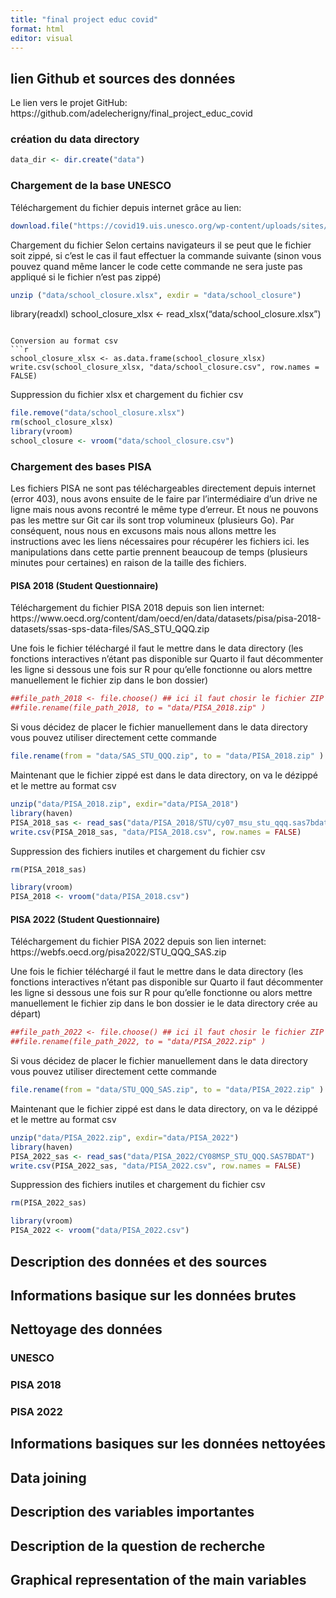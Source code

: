 ```yaml
---
title: "final project educ covid"
format: html
editor: visual
---
```


## lien Github et sources des données
Le lien vers le projet GitHub: https://github.com/adelecherigny/final_project_educ_covid

### création du data directory
```r
data_dir <- dir.create("data")
```

### Chargement de la base UNESCO
Téléchargement du fichier depuis internet grâce au lien:
```r
download.file("https://covid19.uis.unesco.org/wp-content/uploads/sites/11/2021/05/UNESCO_school_closures_database.xlsx", destfile = "data/school_closure.xlsx")
```

Chargement du fichier
Selon certains navigateurs il se peut que le fichier soit zippé, si c'est le cas il faut effectuer la commande suivante (sinon vous pouvez quand même lancer le code cette commande ne sera juste pas appliqué si le fichier n'est pas zippé)
```r
unzip ("data/school_closure.xlsx", exdir = "data/school_closure")
```
library(readxl)
school_closure_xlsx <- read_xlsx("data/school_closure.xlsx")
```

Conversion au format csv
```r
school_closure_xlsx <- as.data.frame(school_closure_xlsx)
write.csv(school_closure_xlsx, "data/school_closure.csv", row.names = FALSE)
```

Suppression du fichier xlsx et chargement du fichier csv
```r
file.remove("data/school_closure.xlsx")
rm(school_closure_xlsx)
library(vroom)
school_closure <- vroom("data/school_closure.csv")
```

### Chargement des bases PISA
Les fichiers PISA ne sont pas téléchargeables directement depuis internet (error 403), nous avons ensuite de le faire par l'intermédiaire d'un drive ne ligne mais nous avons recontré le même type d'erreur. Et nous ne pouvons pas les mettre sur Git car ils sont trop volumineux (plusieurs Go).
Par conséquent, nous nous en excusons mais nous allons mettre les instructions avec les liens nécessaires pour récupérer les fichiers ici. 
les manipulations dans cette partie prennent beaucoup de temps (plusieurs minutes pour certaines) en raison de la taille des fichiers.

#### PISA 2018 (Student Questionnaire)
Téléchargement du fichier PISA 2018 depuis son lien internet: https://www.oecd.org/content/dam/oecd/en/data/datasets/pisa/pisa-2018-datasets/ssas-sps-data-files/SAS_STU_QQQ.zip

Une fois le fichier téléchargé il faut le mettre dans le data directory (les fonctions interactives n'étant pas disponible sur Quarto il faut décommenter les ligne si dessous une fois sur R pour qu'elle fonctionne ou alors mettre manuellement le fichier zip dans le bon dossier)
```r
##file_path_2018 <- file.choose() ## ici il faut chosir le fichier ZIP PISA 2018 que vous venez de télécharger
##file.rename(file_path_2018, to = "data/PISA_2018.zip" )
```
Si vous décidez de placer le fichier manuellement dans le data directory vous pouvez utiliser directement cette commande
```r
file.rename(from = "data/SAS_STU_QQQ.zip", to = "data/PISA_2018.zip" )
```

Maintenant que le fichier zippé est dans le data directory, on va le dézippé et le mettre au format csv
```r
unzip("data/PISA_2018.zip", exdir="data/PISA_2018")
library(haven)
PISA_2018_sas <- read_sas("data/PISA_2018/STU/cy07_msu_stu_qqq.sas7bdat")
write.csv(PISA_2018_sas, "data/PISA_2018.csv", row.names = FALSE)
```

Suppression des fichiers inutiles et chargement du fichier csv
```r
rm(PISA_2018_sas)
```

```r
library(vroom)
PISA_2018 <- vroom("data/PISA_2018.csv")
```

#### PISA 2022 (Student Questionnaire)
Téléchargement du fichier PISA 2022 depuis son lien internet: https://webfs.oecd.org/pisa2022/STU_QQQ_SAS.zip

Une fois le fichier téléchargé il faut le mettre dans le data directory (les fonctions interactives n'étant pas disponible sur Quarto il faut décommenter les ligne si dessous une fois sur R pour qu'elle fonctionne ou alors mettre manuellement le fichier zip dans le bon dossier ie le data directory crée au départ)
```r
##file_path_2022 <- file.choose() ## ici il faut chosir le fichier ZIP PISA 2022 que vous venez de télécharger
##file.rename(file_path_2022, to = "data/PISA_2022.zip" )
```
Si vous décidez de placer le fichier manuellement dans le data directory vous pouvez utiliser directement cette commande
```r
file.rename(from = "data/STU_QQQ_SAS.zip", to = "data/PISA_2022.zip" )
```

Maintenant que le fichier zippé est dans le data directory, on va le dézippé et le mettre au format csv
```r
unzip("data/PISA_2022.zip", exdir="data/PISA_2022")
library(haven)
PISA_2022_sas <- read_sas("data/PISA_2022/CY08MSP_STU_QQQ.SAS7BDAT")
write.csv(PISA_2022_sas, "data/PISA_2022.csv", row.names = FALSE)
```

Suppression des fichiers inutiles et chargement du fichier csv
```r
rm(PISA_2022_sas)
```

```r
library(vroom)
PISA_2022 <- vroom("data/PISA_2022.csv")
```


## Description des données et des sources 

## Informations basique sur les données brutes 

## Nettoyage des données 
### UNESCO 

### PISA 2018

### PISA 2022 

## Informations basiques sur les données nettoyées

## Data joining 

## Description des variables importantes 

## Description de la question de recherche 

## Graphical representation of the main variables 
